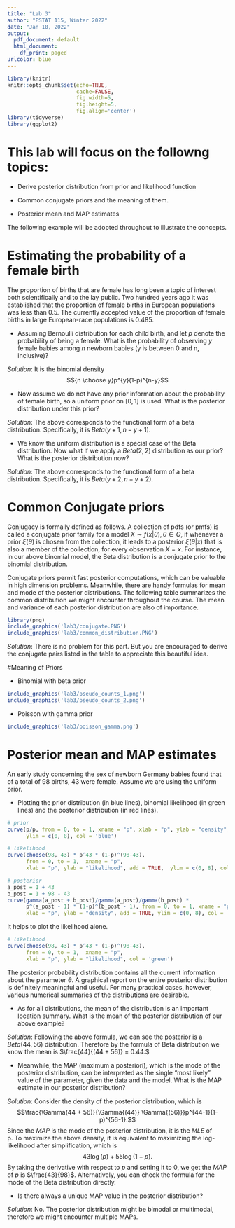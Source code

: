 ```yaml
---
title: "Lab 3"
author: "PSTAT 115, Winter 2022"
date: "Jan 18, 2022"
output:
  pdf_document: default
  html_document:
    df_print: paged
urlcolor: blue
---
```

  
```r
library(knitr)
knitr::opts_chunk$set(echo=TRUE, 
                      cache=FALSE, 
                      fig.width=5, 
                      fig.height=5,
                      fig.align='center')
library(tidyverse)
library(ggplot2)
```

# This lab will focus on the followng topics:

* Derive posterior distribution from prior and likelihood function

* Common conjugate priors and the meaning of them.

* Posterior mean and MAP estimates




The following example will be adopted throughout to illustrate the concepts.

# Estimating the probability of a female birth
  The proportion of births that are female has long been a topic of interest both scientifically and to the lay public. Two hundred years ago it was established that the proportion of female births in European populations was less than 0.5. The currently accepted value of the proportion of female births in large European-race populations is 0.485. 
  
* Assuming Bernoulli distribution for each child birth, and let $p$ denote the probability of being a female. What is the probability of observing $y$ female babies among $n$ newborn babies (y is between 0 and n, inclusive)? 

*Solution*: It is the binomial density
$${n \choose y}p^{y}(1-p)^{n-y}$$

* Now assume we do not have any prior information about the probability of female birth, so a uniform prior on $[0,1]$ is used. What is the posterior distribution under this prior?

*Solution*:
\begin{align*}
p(\theta | y ) &\propto p(\theta) * p(y | \theta)\\
& =  {n \choose y}p^{y}(1-p)^{n-y} \text{ (in this context $\theta$ is $p$)}\\
&\propto p^{y}(1-p)^{n-y}\\
\end{align*}
The above corresponds to the functional form of a beta distribution. Specifically, it is $Beta(y + 1, n - y + 1)$.



* We know the uniform distribution is a special case of the Beta distribution. Now what if we apply a $Beta(2, 2)$ distribution as our prior? What is the posterior distribution now? 

*Solution*:
\begin{align*}
p(\theta | y ) &\propto p(\theta) * p(y | \theta)\\
& =  p^{2-1} * (1-p)^{2-1}{n \choose y}p^{y}(1-p)^{n-y} \text{ (in this context $\theta$ is $p$)}\\
&\propto p^{y+1}(1-p)^{1+n-y}\\
\end{align*}
The above corresponds to the functional form of a beta distribution. Specifically, it is $Beta(y + 2, n - y + 2)$.


# Common Conjugate priors

Conjugacy is formally defined as follows. A collection of pdfs (or pmfs) is called a conjugate prior family for a model $X \sim f(x|\theta), \theta \in \Theta$, if whenever a prior $\xi(\theta)$ is chosen from the collection, it leads to a posterior $\xi(\theta|x)$ that is also a member of the collection, for every observation $X = x$. For instance, in our above binomial model, the Beta distribution is a conjugate prior to the binomial distribution.
\newline 

Conjugate priors permit fast posterior computations, which can be valuable in high dimension problems. Meanwhile, there are handy formulas for mean and mode of the posterior distributions. The following table summarizes the common distribution we might encounter throughout the course. The mean and variance of each posterior distribution are also of importance.
```r
library(png)
include_graphics('lab3/conjugate.PNG')
include_graphics('lab3/common_distribution.PNG')
```

*Solution*: There is no problem for this part. But you are encouraged to derive the conjugate pairs listed in the table to appreciate this beautiful idea.

#Meaning of Priors

* Binomial with beta prior
```r
include_graphics('lab3/pseudo_counts_1.png')
include_graphics('lab3/pseudo_counts_2.png')
```

* Poisson with gamma prior
```r
include_graphics('lab3/poisson_gamma.png')
```

# Posterior mean and MAP estimates

An early study concerning the sex of newborn Germany babies found that of a total of 98 births, 43 were female. Assume we are using the uniform prior.

* Plotting the prior distribution (in blue lines), binomial likelihood (in green lines) and the posterior distribution (in red lines). 
```r
# prior 
curve(p/p, from = 0, to = 1, xname = "p", xlab = "p", ylab = "density",  
      ylim = c(0, 8), col = 'blue')

# likelihood
curve(choose(98, 43) * p^43 * (1-p)^(98-43), 
      from = 0, to = 1,  xname = "p", 
      xlab = "p", ylab = "likelihood", add = TRUE,  ylim = c(0, 8), col = 'green')

# posterior
a_post = 1 + 43
b_post = 1 + 98 - 43
curve(gamma(a_post + b_post)/gamma(a_post)/gamma(b_post) *
      p^(a_post - 1) * (1-p)^(b_post - 1), from = 0, to = 1, xname = "p", 
      xlab = "p", ylab = "density", add = TRUE, ylim = c(0, 8), col = 'red')
```
It helps to plot the likelihood alone.

```r
# likelihood
curve(choose(98, 43) * p^43 * (1-p)^(98-43), 
      from = 0, to = 1,  xname = "p", 
      xlab = "p", ylab = "likelihood", col = 'green')
```

The posterior probability distribution contains all the current information about the parameter $\theta$. A graphical report on the entire posterior distribution is definitely meaningful and useful. For many practical cases, however, various numerical summaries of the distributions are desirable. 

* As for all distributions, the mean of the distribution is an important location summary. What is the mean of the posterior distribution of our above example?

*Solution*:
 Following the above formula, we can see the posterior is a $Beta(44, 56)$ distribution. Therefore by the formula of Beta distribution we know the mean is $\frac{44}{(44 + 56)} = 0.44.$

* Meanwhile, the MAP (maximum a posteriori), which is the mode of the posterior distribution, can be interpreted as the single "most likely" value of the parameter, given the data and the model. What is the MAP estimate in our posterior distribution?

*Solution*:
 Consider the density of the posterior distribution, which is 
$$\frac{\Gamma(44 + 56)}{\Gamma{(44)} \Gamma{(56)}}p^{44-1}(1-p)^{56-1}.$$
Since the $MAP$ is the mode of the posterior distribution, it is the $MLE$ of p. To maximize the above density, it is equivalent to maximizing the log-likelihood after simplification, which is 
$$43\log(p) + 55\log(1-p).$$
By taking the derivative with respect to $p$ and setting it to 0, we get the $MAP$ of $p$ is $\frac{43}{98}$.\newline\newline
Alternatively, you can check the formula for the mode of the Beta distribution directly.

* Is there always a unique MAP value in the posterior distribution? 

*Solution*:
 No. The posterior distribution might be bimodal or multimodal, therefore we might encounter multiple MAPs.


